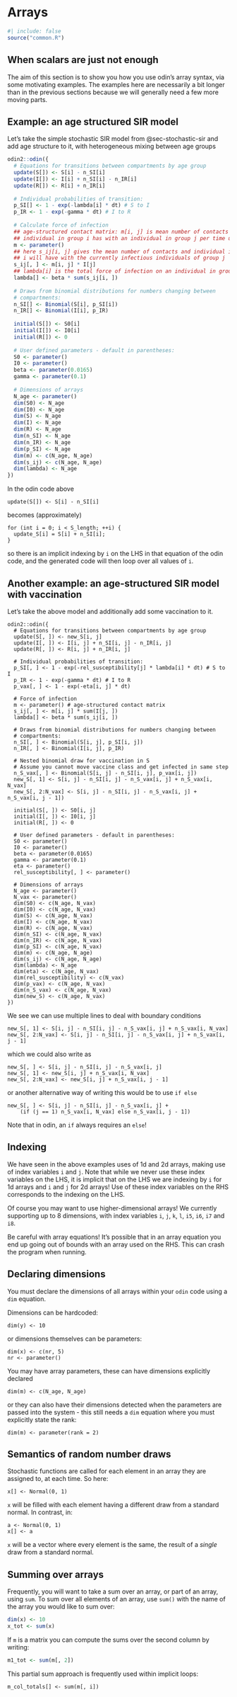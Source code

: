 # Arrays {#sec-arrays}

```r
#| include: false
source("common.R")
```

## When scalars are just not enough

The aim of this section is to show you how you use odin's array syntax, via some motivating examples. The examples here are necessarily a bit longer than in the previous sections because we will generally need a few more moving parts.

## Example: an age structured SIR model {#sec-stochastic-age}

Let's take the simple stochastic SIR model from @sec-stochastic-sir and add age structure to it, with heterogeneous mixing between age groups

```r
odin2::odin({
  # Equations for transitions between compartments by age group
  update(S[]) <- S[i] - n_SI[i]
  update(I[]) <- I[i] + n_SI[i] - n_IR[i]
  update(R[]) <- R[i] + n_IR[i]
  
  # Individual probabilities of transition:
  p_SI[] <- 1 - exp(-lambda[i] * dt) # S to I
  p_IR <- 1 - exp(-gamma * dt) # I to R
  
  # Calculate force of infection
  ## age-structured contact matrix: m[i, j] is mean number of contacts an
  ## individual in group i has with an individual in group j per time unit
  m <- parameter()
  ## here s_ij[i, j] gives the mean number of contacts and individual in group
  ## i will have with the currently infectious individuals of group j
  s_ij[, ] <- m[i, j] * I[j]
  ## lambda[i] is the total force of infection on an individual in group i 
  lambda[] <- beta * sum(s_ij[i, ])
  
  # Draws from binomial distributions for numbers changing between
  # compartments:
  n_SI[] <- Binomial(S[i], p_SI[i])
  n_IR[] <- Binomial(I[i], p_IR)
  
  initial(S[]) <- S0[i]
  initial(I[]) <- I0[i]
  initial(R[]) <- 0
  
  # User defined parameters - default in parentheses:
  S0 <- parameter()
  I0 <- parameter()
  beta <- parameter(0.0165)
  gamma <- parameter(0.1)
  
  # Dimensions of arrays
  N_age <- parameter()
  dim(S0) <- N_age
  dim(I0) <- N_age
  dim(S) <- N_age
  dim(I) <- N_age
  dim(R) <- N_age
  dim(n_SI) <- N_age
  dim(n_IR) <- N_age
  dim(p_SI) <- N_age
  dim(m) <- c(N_age, N_age)
  dim(s_ij) <- c(N_age, N_age)
  dim(lambda) <- N_age
})
```

In the odin code above

```
update(S[]) <- S[i] - n_SI[i]
```

becomes (approximately)

```
for (int i = 0; i < S_length; ++i) {
  update_S[i] = S[i] + n_SI[i];
}
```

so there is an implicit indexing by `i` on the LHS in that equation of the odin code, and the generated code will then loop over all values of `i`. 


## Another example: an age-structured SIR model with vaccination
Let's take the above model and additionally add some vaccination to it.

```
odin2::odin({
  # Equations for transitions between compartments by age group
  update(S[, ]) <- new_S[i, j]
  update(I[, ]) <- I[i, j] + n_SI[i, j] - n_IR[i, j]
  update(R[, ]) <- R[i, j] + n_IR[i, j]
  
  # Individual probabilities of transition:
  p_SI[, ] <- 1 - exp(-rel_susceptibility[j] * lambda[i] * dt) # S to I
  p_IR <- 1 - exp(-gamma * dt) # I to R
  p_vax[, ] <- 1 - exp(-eta[i, j] * dt)
  
  # Force of infection
  m <- parameter() # age-structured contact matrix
  s_ij[, ] <- m[i, j] * sum(I[j, ])
  lambda[] <- beta * sum(s_ij[i, ])
  
  # Draws from binomial distributions for numbers changing between
  # compartments:
  n_SI[, ] <- Binomial(S[i, j], p_SI[i, j])
  n_IR[, ] <- Binomial(I[i, j], p_IR)
  
  # Nested binomial draw for vaccination in S
  # Assume you cannot move vaccine class and get infected in same step
  n_S_vax[, ] <- Binomial(S[i, j] - n_SI[i, j], p_vax[i, j])
  new_S[, 1] <- S[i, j] - n_SI[i, j] - n_S_vax[i, j] + n_S_vax[i, N_vax]
  new_S[, 2:N_vax] <- S[i, j] - n_SI[i, j] - n_S_vax[i, j] + n_S_vax[i, j - 1])
  
  initial(S[, ]) <- S0[i, j]
  initial(I[, ]) <- I0[i, j]
  initial(R[, ]) <- 0
  
  # User defined parameters - default in parentheses:
  S0 <- parameter()
  I0 <- parameter()
  beta <- parameter(0.0165)
  gamma <- parameter(0.1)
  eta <- parameter()
  rel_susceptibility[, ] <- parameter()
  
  # Dimensions of arrays
  N_age <- parameter()
  N_vax <- parameter()
  dim(S0) <- c(N_age, N_vax)
  dim(I0) <- c(N_age, N_vax)
  dim(S) <- c(N_age, N_vax)
  dim(I) <- c(N_age, N_vax)
  dim(R) <- c(N_age, N_vax)
  dim(n_SI) <- c(N_age, N_vax)
  dim(n_IR) <- c(N_age, N_vax)
  dim(p_SI) <- c(N_age, N_vax)
  dim(m) <- c(N_age, N_age)
  dim(s_ij) <- c(N_age, N_age)
  dim(lambda) <- N_age
  dim(eta) <- c(N_age, N_vax)
  dim(rel_susceptibility) <- c(N_vax)
  dim(p_vax) <- c(N_age, N_vax)
  dim(n_S_vax) <- c(N_age, N_vax)
  dim(new_S) <- c(N_age, N_vax)
})
```

We see we can use multiple lines to deal with boundary conditions
```
new_S[, 1] <- S[i, j] - n_SI[i, j] - n_S_vax[i, j] + n_S_vax[i, N_vax]
new_S[, 2:N_vax] <- S[i, j] - n_SI[i, j] - n_S_vax[i, j] + n_S_vax[i, j - 1]
```
which we could also write as
```
new_S[, ] <- S[i, j] - n_SI[i, j] - n_S_vax[i, j]
new_S[, 1] <- new_S[i, j] + n_S_vax[i, N_vax]
new_S[, 2:N_vax] <- new_S[i, j] + n_S_vax[i, j - 1]
```
or another alternative way of writing this would be to use `if else`
```
new_S[, ] <- S[i, j] - n_SI[i, j] - n_S_vax[i, j] +
    (if (j == 1) n_S_vax[i, N_vax] else n_S_vax[i, j - 1])
```
Note that in odin, an `if` always requires an `else`!

## Indexing

We have seen in the above examples uses of 1d and 2d arrays, making use of index variables `i` and `j`. Note that while we never use these index variables on the LHS, it is implicit that on the LHS we are indexing by `i` for 1d arrays and `i` and `j` for 2d arrays! Use of these index variables on the RHS corresponds to the indexing on the LHS.

Of course you may want to use higher-dimensional arrays! We currently supporting up to 8 dimensions, with index variables `i`, `j`, `k`, `l`, `i5`, `i6`, `i7` and `i8`.

Be careful with array equations! It's possible that in an array equation you end up going out of bounds with an array used on the RHS. This can crash the program when running.

## Declaring dimensions
You must declare the dimensions of all arrays within your `odin` code using a `dim` equation.

Dimensions can be hardcoded:
```
dim(y) <- 10
```
or dimensions themselves can be parameters:
```
dim(x) <- c(nr, 5)
nr <- parameter()
```
You may have array parameters, these can have dimensions explicitly declared
```
dim(m) <- c(N_age, N_age)
```
or they can also have their dimensions detected when the parameters are passed into the system - this still needs a `dim` equation where you must explicitly state the rank:
```
dim(m) <- parameter(rank = 2)
```

## Semantics of random number draws

Stochastic functions are called for each element in an array they are assigned to, at each time.  So here:

```
x[] <- Normal(0, 1)
```

`x` will be filled with each element having a different draw from a standard normal.  In contrast, in:

```
a <- Normal(0, 1)
x[] <- a
```

`x` will be a vector where every element is the same, the result of a *single* draw from a standard normal.


## Summing over arrays
Frequently, you will want to take a sum over an array, or part of an array, using `sum`.  To sum over all elements of an array, use `sum()` with the name of the array you would like to sum over:

```r
dim(x) <- 10
x_tot <- sum(x)
```

If `m` is a matrix you can compute the sums over the second column by writing:

```r
m1_tot <- sum(m[, 2])
```

This partial sum approach is frequently used within implicit loops:

```
m_col_totals[] <- sum(m[, i])
```